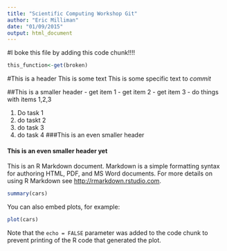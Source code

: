 ```yaml
---
title: "Scientific Computing Workshop Git"
author: "Eric Milliman"
date: "01/09/2015"
output: html_document
---
```


#I boke this file by adding this code chunk!!!!

```r
this_function<-get(broken)

```

#This is a header
This is some text
This is some specific text to *commit*

##This is a smaller header
- get item 1
- get item 2
- get item 3
- do things with items 1,2,3

1. Do task 1
1. do taskt 2
1. do task 3
1. do task 4 
###This is an even smaller header



#### This is an even smaller header yet
This is an R Markdown document. Markdown is a simple formatting syntax for authoring HTML, PDF, and MS Word documents. For more details on using R Markdown see <http://rmarkdown.rstudio.com>.

```r
summary(cars)
```

You can also embed plots, for example:

```r
plot(cars)
```

Note that the `echo = FALSE` parameter was added to the code chunk to prevent printing of the R code that generated the plot.
